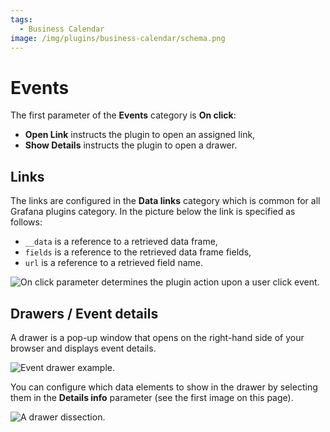 ```yaml
---
tags:
  - Business Calendar
image: /img/plugins/business-calendar/schema.png
---
```



# Events

The first parameter of the **Events** category is **On click**:

- **Open Link** instructs the plugin to open an assigned link,
- **Show Details** instructs the plugin to open a drawer.

## Links

The links are configured in the **Data links** category which is common for all Grafana plugins category. In the picture below the link is specified as follows:

- `__data` is a reference to a retrieved data frame,
- `fields` is a reference to the retrieved data frame fields,
- `url` is a reference to a retrieved field name.

<Image
  title="On click parameter determines the plugin action upon a user click event."
  src="/img/plugins/business-calendar/events-section.png"
/>

## Drawers / Event details

A drawer is a pop-up window that opens on the right-hand side of your browser and displays event details.

<Image
  title="Event drawer example."
  src="/img/plugins/business-calendar/drawer-location.png"
/>

You can configure which data elements to show in the drawer by selecting them in the **Details info** parameter (see the first image on this page).

<Image
  title="A drawer dissection."
  src="/img/plugins/business-calendar/drawer-dissect.png"
/>
